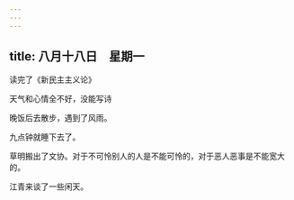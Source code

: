 ```yaml
---
---
---
```

title: 八月十八日　星期一
---




读完了《新民主主义论》

天气和心情全不好，没能写诗

晚饭后去散步，遇到了风雨。

九点钟就睡下去了。

草明搬出了文协。对于不可怜别人的人是不能可怜的，对于恶人恶事是不能宽大的。

江青来谈了一些闲天。